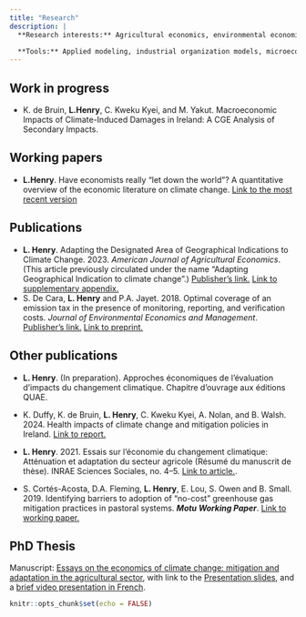 ```yaml
---
title: "Research"
description: | 
  **Research interests:** Agricultural economics, environmental economics, and climate change related issues (impacts, adaptation and mitigation)

  **Tools:** Applied modeling, industrial organization models, microeconomic models, systematic literature review
---
```


## Work in progress
* K. de Bruin, **L.Henry**, C. Kweku Kyei, and M. Yakut. Macroeconomic Impacts of Climate-Induced
Damages in Ireland: A CGE Analysis of Secondary Impacts.
<!-- * **L.Henry**. Farmers’ behavioral response toward threshold-based policies. -->

## Working papers
* **L.Henry**. Have economists really “let down the world”? A quantitative overview of the economic literature on climate change. [Link to the most recent version](https://www.dropbox.com/scl/fi/6vtpt4gbn9h4ai7w9waim/CC_Econ_SystRev_WP2.pdf?rlkey=7em0d97n0gtsj1px3gxhxkreu&st=3r9k2bgt&dl=0)

## Publications
* **L. Henry**. Adapting the Designated Area of Geographical Indications to Climate Change. 2023. *American Journal of Agricultural Economics*. (This article previously circulated under the name "Adapting Geographical Indication to climate change".) [Publisher's link.](https://doi.org/10.1111/ajae.12358) [Link to supplementary appendix.](https://www.dropbox.com/s/elboli8ocpj4g2d/SupplementaryAppendix.pdf?dl=0)
* S. De Cara, **L. Henry** and P.A. Jayet. 2018. Optimal coverage of an emission tax in the presence of monitoring, reporting, and verification costs. *Journal of Environmental Economics and Management*. [Publisher's link.](https://www.sciencedirect.com/science/article/pii/S0095069617302814) [Link to preprint.](https://hal.archives-ouvertes.fr/hal-01736839)

## Other publications

* **L. Henry**. (In preparation). Approches économiques de l'évaluation d'impacts du changement climatique. Chapitre d'ouvrage aux éditions QUAE.

* K. Duffy, K. de Bruin, **L. Henry**, C. Kweku Kyei, A. Nolan, and B. Walsh. 2024. Health impacts of climate change
and mitigation policies in Ireland. [Link to report.](http://dx.doi.org/10.26504/rs188)

* **L. Henry**. 2021. Essais sur l’économie du changement climatique: Atténuation et adaptation du secteur agricole (Résumé du manuscrit de thèse). INRAE Sciences Sociales, no. 4–5. [Link to article.](https://doi.org/10.22004/AG.ECON.324770).

* S. Cortés-Acosta, D.A. Fleming, **L. Henry**, E. Lou, S. Owen and B. Small. 2019. Identifying barriers to adoption of “no-cost” greenhouse gas mitigation practices in pastoral
systems. ***Motu Working Paper***. [Link to working paper.](http://motu-www.motu.org.nz/wpapers/19_10.pdf)

## PhD Thesis

Manuscript: [Essays on the economics of climate change: mitigation and adaptation in the agricultural sector](https://hal.archives-ouvertes.fr/tel-03544096/), with link to the [Presentation slides](https://www.dropbox.com/s/uvxmttgb7qtsvo0/soutenance_V2_ho.pdf?dl=0), and a [brief video presentation in French](https://youtu.be/i2yW7j1fkUk?t=6).


```r
knitr::opts_chunk$set(echo = FALSE)
```


